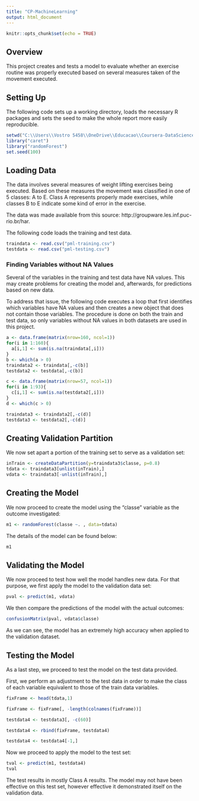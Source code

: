 ```yaml
---
title: "CP-MachineLearning"
output: html_document
---
```


```r
knitr::opts_chunk$set(echo = TRUE)
```

## Overview

This project creates and tests a model to evaluate whether an exercise routine was properly executed based on several measures taken of the movement executed.

## Setting Up

The following code sets up a working directory, loads the necessary R packages and sets the seed to make the whole report more easily reproducible.

```r
setwd("C:\\Users\\Vostro 5458\\OneDrive\\Educacao\\Coursera-DataScienceSpecialization\\8-PracticalMachineLearning\\cp\\Course-Project---Practical-Machine-Learning")
library("caret")
library("randomForest")
set.seed(100)
```

## Loading Data

The data involves several measures of weight lifting exercises being executed. Based on these measures the movement was classified in one of 5 classes: A to E. Class A represents properly made exercises, while classes B to E indicate some kind of error in the exercise.  
  
The data was made available from this source: http://groupware.les.inf.puc-rio.br/har. 
  
The following code loads the training and test data.  

```r
traindata <- read.csv("pml-training.csv")
testdata <- read.csv("pml-testing.csv")
```




### Finding Variables without NA Values

Several of the variables in the training and test data have NA values. This may create problems for creating the model and, afterwards, for predictions based on new data.  
  
To address that issue, the following code executes a loop that first identifies which variables have NA values and then creates a new object that does not contain those variables. The procedure is done on both the train and test data, so only variables without NA values in both datasets are used in this project.

```r
a <- data.frame(matrix(nrow=160, ncol=1))
for(i in 1:160){
  a[i,1] <- sum(is.na(traindata[,i]))
}
b <- which(a > 0)
traindata2 <- traindata[,-c(b)]
testdata2 <- testdata[,-c(b)]

c <- data.frame(matrix(nrow=57, ncol=1))
for(i in 1:93){
  c[i,1] <- sum(is.na(testdata2[,i]))
}
d <- which(c > 0)

traindata3 <- traindata2[,-c(d)]
testdata3 <- testdata2[,-c(d)]


```




## Creating Validation Partition

We now set apart a portion of the training set to serve as a validation set:


```r
inTrain <- createDataPartition(y=traindata3$classe, p=0.8)
tdata <- traindata3[unlist(inTrain),]
vdata <- traindata3[-unlist(inTrain),]

```


## Creating the Model




We now proceed to create the model using the "classe" variable as the outcome investigated: 

```r
m1 <- randomForest(classe ~. , data=tdata)
```

The details of the model can be found below:

```r
m1
```



## Validating the Model

We now proceed to test how well the model handles new data. For that purpose, we first apply the model to the validation data set:

```r
pval <- predict(m1, vdata)
```

We then compare the predictions of the model with the actual outcomes:

```r
confusionMatrix(pval, vdata$classe)
```

As we can see, the model has an extremely high accuracy when applied to the validation dataset.


## Testing the Model

As a last step, we proceed to test the model on the test data provided.  
  
First, we perform an adjustment to the test data in order to make the class of each variable equivalent to those of the train data variables.


```r
fixFrame <- head(tdata,1)

fixFrame <- fixFrame[, -length(colnames(fixFrame))] 

testdata4 <- testdata3[, -c(60)]

testdata4 <- rbind(fixFrame, testdata4) 

testdata4 <- testdata4[-1,]


```
  
Now we proceed to apply the model to the test set:

```r
tval <- predict(m1, testdata4)
tval
```

The test results in mostly Class A results. The model may not have been effective on this test set, however effective it demonstrated itself on the validation data.

